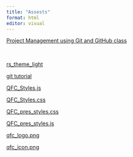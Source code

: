 ---
title: "Assests"
format: html
editor: visual
---

[Project Management using Git and GitHub class](https://qfcatmsu.github.io/Project_Management/)

 

[rs_theme_light](quarto/qfc_a11y-dark.rstheme)

[git tutorial](tutorials/01-Git_Setup.html)

[QFC_Styles.js](quarto/qfc_styles.js)

[QFC_Styles.css](quarto/qfc_styles.css)

[QFC_pres_styles.css](quarto/qfc_pres_styles.css)

[QFC_pres_styles.js](quarto/qfc_pres_styles.js)

[qfc_logo.png](images/qfc_logo.png)

[qfc_icon.png](images/qfc_icon.png)
